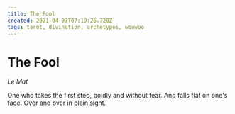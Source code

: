 ```yaml
---
title: The Fool
created: 2021-04-03T07:19:26.720Z
tags: tarot, divination, archetypes, woowoo
---
```


# The Fool

_Le Mat_

One who takes the first step, boldly and without fear.
And falls flat on one's face. Over and over in plain sight.

